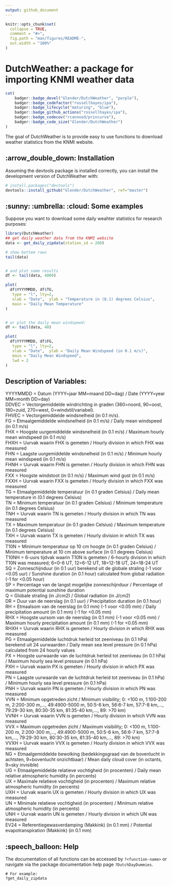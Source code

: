 ```yaml
---
output: github_document
---
```


<!-- README.md is generated from README.Rmd. Please edit that file -->

```r
knitr::opts_chunk$set(
  collapse = TRUE,
  comment = "#>",
  fig.path = "man/figures/README-",
  out.width = "100%"
)
```

# DutchWeather: a package for importing KNMI weather data

```r
cat(
	badger::badge_devel("Glender/DutchWeather", "purple"),
	badger::badge_codefactor("rossellhayes/ipa"),
	badger::badge_lifecycle("maturing", "blue"),
	badger::badge_github_actions("rossellhayes/ipa"),
	badger::badge_codecov("rcannood/princurve"),
	badger::badge_code_size("Glender/DutchWeather")
)
```

The goal of DutchWeather is to provide easy to use functions to download weather statistics from the KNMI website.

## :arrow_double_down: Installation

Assuming the devtools package is installed correctly, you can install the development version of DutchWeather with:

``` r
# install.packages("devtools")
devtools::install_github("Glender/DutchWeather", ref="master")
```
## :sunny: :umbrella: :cloud: Some examples

Suppose you want to download some daily weahter statistics for research purposes:

```r
library(DutchWeather)
## get daily weather data from the KNMI website
data <- get_daily_zipdata(station_id = 260)

# show bottem rows
tail(data)


# and plot some results
df <- tail(data, 4000)

plot(
  df$YYYYMMDD, df$TG, 
   type = "l", lty=2, 
   xlab = "Date",  ylab = "Temperature in (0.1) degrees Celsius",
   main = "Daily Mean Temperature"
)


# or plot the daily mean windspeed:
df <- tail(data, 40)

plot(
  df$YYYYMMDD, df$FG, 
   type = "l", lty=2, 
   xlab = "Date",  ylab = "Daily Mean Windspeed (in 0.1 m/s)",
   main = "Daily Mean Windspeed",
   lwd = 2
)


```

## Description of Variables:

YYYYMMDD  = Datum (YYYY=jaar MM=maand DD=dag) / Date (YYYY=year MM=month DD=day) \
DDVEC     = Vectorgemiddelde windrichting in graden (360=noord, 90=oost, 180=zuid, 270=west, 0=windstil/variabel). \
FHVEC     = Vectorgemiddelde windsnelheid (in 0.1 m/s). \
FG        = Etmaalgemiddelde windsnelheid (in 0.1 m/s) / Daily mean windspeed (in 0.1 m/s) \
FHX       = Hoogste uurgemiddelde windsnelheid (in 0.1 m/s) / Maximum hourly mean windspeed (in 0.1 m/s) \
FHXH      = Uurvak waarin FHX is gemeten / Hourly division in which FHX was measured \
FHN       = Laagste uurgemiddelde windsnelheid (in 0.1 m/s) / Minimum hourly mean windspeed (in 0.1 m/s) \
FHNH      = Uurvak waarin FHN is gemeten / Hourly division in which FHN was measured \
FXX       = Hoogste windstoot (in 0.1 m/s) / Maximum wind gust (in 0.1 m/s) \
FXXH      = Uurvak waarin FXX is gemeten / Hourly division in which FXX was measured \
TG        = Etmaalgemiddelde temperatuur (in 0.1 graden Celsius) / Daily mean temperature in (0.1 degrees Celsius) \
TN        = Minimum temperatuur (in 0.1 graden Celsius) / Minimum temperature (in 0.1 degrees Celsius) \
TNH       = Uurvak waarin TN is gemeten / Hourly division in which TN was measured \
TX        = Maximum temperatuur (in 0.1 graden Celsius) / Maximum temperature (in 0.1 degrees Celsius) \
TXH       = Uurvak waarin TX is gemeten / Hourly division in which TX was measured \
T10N      = Minimum temperatuur op 10 cm hoogte (in 0.1 graden Celsius) / Minimum temperature at 10 cm above surface (in 0.1 degrees Celsius) \
T10NH     = 6-uurs tijdvak waarin T10N is gemeten / 6-hourly division in which T10N was measured; 6=0-6 UT, 12=6-12 UT, 18=12-18 UT, 24=18-24 UT \
SQ        = Zonneschijnduur (in 0.1 uur) berekend uit de globale straling (-1 voor <0.05 uur) / Sunshine duration (in 0.1 hour) calculated from global radiation (-1 for <0.05 hour) \
SP        = Percentage van de langst mogelijke zonneschijnduur / Percentage of maximum potential sunshine duration \
Q         = Globale straling (in J/cm2) / Global radiation (in J/cm2) \
DR        = Duur van de neerslag (in 0.1 uur) / Precipitation duration (in 0.1 hour)  \
RH        = Etmaalsom van de neerslag (in 0.1 mm) (-1 voor <0.05 mm) / Daily precipitation amount (in 0.1 mm) (-1 for <0.05 mm) \
RHX       = Hoogste uursom van de neerslag (in 0.1 mm) (-1 voor <0.05 mm) / Maximum hourly precipitation amount (in 0.1 mm) (-1 for <0.05 mm) \
RHXH      = Uurvak waarin RHX is gemeten / Hourly division in which RHX was measured \
PG        = Etmaalgemiddelde luchtdruk herleid tot zeeniveau (in 0.1 hPa) berekend uit 24 uurwaarden / Daily mean sea level pressure (in 0.1 hPa) calculated from 24 hourly values \
PX        = Hoogste uurwaarde van de luchtdruk herleid tot zeeniveau (in 0.1 hPa) / Maximum hourly sea level pressure (in 0.1 hPa) \
PXH       = Uurvak waarin PX is gemeten / Hourly division in which PX was measured \
PN        = Laagste uurwaarde van de luchtdruk herleid tot zeeniveau (in 0.1 hPa) / Minimum hourly sea level pressure (in 0.1 hPa) \
PNH       = Uurvak waarin PN is gemeten / Hourly division in which PN was measured \
VVN       = Minimum opgetreden zicht / Minimum visibility; 0: <100 m, 1:100-200 m, 2:200-300 m,..., 49:4900-5000 m, 50:5-6 km, 56:6-7 km, 57:7-8 km,..., 79:29-30 km, 80:30-35 km, 81:35-40 km,..., 89: >70 km) \
VVNH      = Uurvak waarin VVN is gemeten / Hourly division in which VVN was measured  \
VVX       = Maximum opgetreden zicht / Maximum visibility; 0: <100 m, 1:100-200 m, 2:200-300 m,..., 49:4900-5000 m, 50:5-6 km, 56:6-7 km, 57:7-8 km,..., 79:29-30 km, 80:30-35 km, 81:35-40 km,..., 89: >70 km) \
VVXH      = Uurvak waarin VVX is gemeten / Hourly division in which VVX was measured \
NG        = Etmaalgemiddelde bewolking (bedekkingsgraad van de bovenlucht in achtsten, 9=bovenlucht onzichtbaar) / Mean daily cloud cover (in octants, 9=sky invisible) \
UG        = Etmaalgemiddelde relatieve vochtigheid (in procenten) / Daily mean relative atmospheric humidity (in percents) \
UX        = Maximale relatieve vochtigheid (in procenten) / Maximum relative atmospheric humidity (in percents) \
UXH       = Uurvak waarin UX is gemeten / Hourly division in which UX was measured \
UN        = Minimale relatieve vochtigheid (in procenten) / Minimum relative atmospheric humidity (in percents) \
UNH       = Uurvak waarin UN is gemeten / Hourly division in which UN was measured \
EV24      = Referentiegewasverdamping (Makkink) (in 0.1 mm) / Potential evapotranspiration (Makkink) (in 0.1 mm) \

## :speech_balloon: Help

The documentation of all functions can be accessed by `?<function-name>` or navigate via the package documentation help page `?DutchDayDummies`.
```
# For example:
?get_daily_zipdata
```


